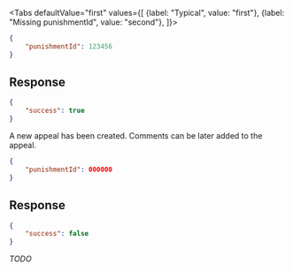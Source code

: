 <Tabs
    defaultValue="first"
    values={[
        {label: "Typical", value: "first"},
        {label: "Missing punishmentId", value: "second"},
    ]}>
<TabItem value="first">

```json
{
    "punishmentId": 123456
}
```

## Response

```json
{
    "success": true
}
```

A new appeal has been created. Comments can be later added to the appeal.

</TabItem>
<TabItem value="second">

```json
{
    "punishmentId": 000000
}
```

## Response

```json
{
    "success": false
}
```

*TODO*

</TabItem>
</Tabs>
